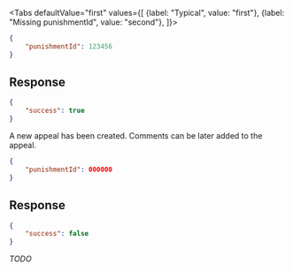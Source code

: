 <Tabs
    defaultValue="first"
    values={[
        {label: "Typical", value: "first"},
        {label: "Missing punishmentId", value: "second"},
    ]}>
<TabItem value="first">

```json
{
    "punishmentId": 123456
}
```

## Response

```json
{
    "success": true
}
```

A new appeal has been created. Comments can be later added to the appeal.

</TabItem>
<TabItem value="second">

```json
{
    "punishmentId": 000000
}
```

## Response

```json
{
    "success": false
}
```

*TODO*

</TabItem>
</Tabs>
